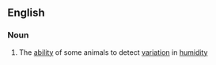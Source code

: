 ==English==

===Noun===
{{en-noun|-}}

#{{biology}} The [[ability]] of some animals to detect [[variation]] in [[humidity]]